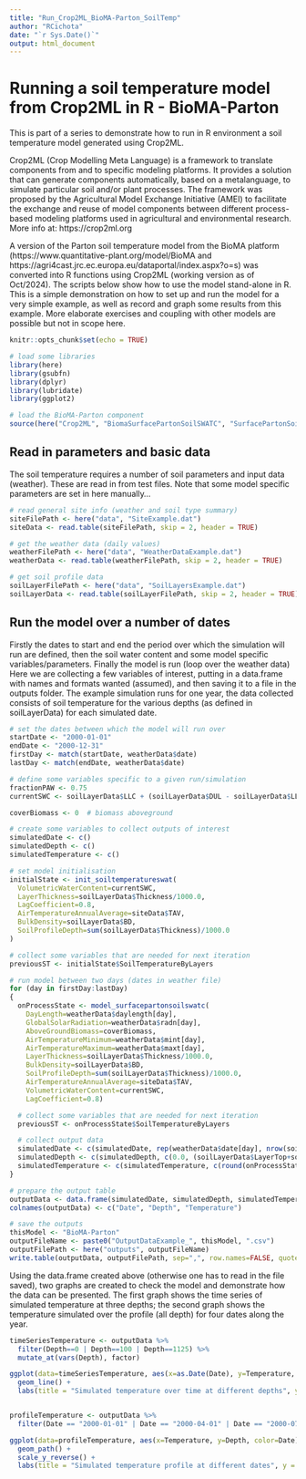 ```yaml
---
title: "Run_Crop2ML_BioMA-Parton_SoilTemp"
author: "RCichota"
date: "`r Sys.Date()`"
output: html_document
---
```


# Running a soil temperature model from Crop2ML in R - BioMA-Parton

This is part of a series to demonstrate how to run in R environment a soil temperature model generated using Crop2ML.

Crop2ML (Crop Modelling Meta Language) is a framework to translate components from and to specific modeling platforms. It provides a solution that can generate components automatically, based on a metalanguage, to simulate particular soil and/or plant processes. The framework was proposed by the Agricultural Model Exchange Initiative (AMEI) to facilitate the exchange and reuse of model components between different process-based modeling platforms used in agricultural and environmental research. More info at: https://crop2ml.org

A version of the Parton soil temperature model from the BioMA platform (https://www.quantitative-plant.org/model/BioMA and https://agri4cast.jrc.ec.europa.eu/dataportal/index.aspx?o=s) was converted into R functions using Crop2ML (working version as of Oct/2024). The scripts below show how to use the model stand-alone in R. This is a simple demonstration on how to set up and run the model for a very simple example, as well as record and graph some results from this example. More elaborate exercises and coupling with other models are possible but not in scope here.


```r
knitr::opts_chunk$set(echo = TRUE)

# load some libraries
library(here)
library(gsubfn)
library(dplyr)
library(lubridate)
library(ggplot2)

# load the BioMA-Parton component
source(here("Crop2ML", "BiomaSurfacePartonSoilSWATC", "SurfacePartonSoilSWATCComponent.r"))

```

## Read in parameters and basic data

The soil temperature requires a number of soil parameters and input data (weather). These are read in from test files.
Note that some model specific parameters are set in here manually...

```r

# read general site info (weather and soil type summary)
siteFilePath <- here("data", "SiteExample.dat")
siteData <- read.table(siteFilePath, skip = 2, header = TRUE)

# get the weather data (daily values)
weatherFilePath <- here("data", "WeatherDataExample.dat")
weatherData <- read.table(weatherFilePath, skip = 2, header = TRUE)

# get soil profile data
soilLayerFilePath <- here("data", "SoilLayersExample.dat")
soilLayerData <- read.table(soilLayerFilePath, skip = 2, header = TRUE)

```

## Run the model over a number of dates

Firstly the dates to start and end the period over which the simulation will run are defined, then the soil water content and some model specific variables/parameters. Finally the model is run (loop over the weather data)
Here we are collecting a few variables of interest, putting in a data.frame with names and formats wanted (assumed), and then saving it to a file in the outputs folder.
The example simulation runs for one year, the data collected consists of soil temperature for the various depths (as defined in soilLayerData) for each simulated date.

```r

# set the dates between which the model will run over
startDate <- "2000-01-01"
endDate <- "2000-12-31"
firstDay <- match(startDate, weatherData$date)
lastDay <- match(endDate, weatherData$date)

# define some variables specific to a given run/simulation
fractionPAW <- 0.75
currentSWC <- soilLayerData$LLC + (soilLayerData$DUL - soilLayerData$LLC)*fractionPAW

coverBiomass <- 0  # biomass aboveground

# create some variables to collect outputs of interest
simulatedDate <- c()
simulatedDepth <- c()
simulatedTemperature <- c()

# set model initialisation
initialState <- init_soiltemperatureswat(
  VolumetricWaterContent=currentSWC,
  LayerThickness=soilLayerData$Thickness/1000.0,
  LagCoefficient=0.8,
  AirTemperatureAnnualAverage=siteData$TAV,
  BulkDensity=soilLayerData$BD,
  SoilProfileDepth=sum(soilLayerData$Thickness)/1000.0
)

# collect some variables that are needed for next iteration
previousST <- initialState$SoilTemperatureByLayers

# run model between two days (dates in weather file)
for (day in firstDay:lastDay)
{
  onProcessState <- model_surfacepartonsoilswatc(
    DayLength=weatherData$daylength[day],
    GlobalSolarRadiation=weatherData$radn[day],
    AboveGroundBiomass=coverBiomass,
    AirTemperatureMinimum=weatherData$mint[day],
    AirTemperatureMaximum=weatherData$maxt[day],
    LayerThickness=soilLayerData$Thickness/1000.0,
    BulkDensity=soilLayerData$BD,
    SoilProfileDepth=sum(soilLayerData$Thickness)/1000.0,
    AirTemperatureAnnualAverage=siteData$TAV,
    VolumetricWaterContent=currentSWC,
    LagCoefficient=0.8)

  # collect some variables that are needed for next iteration
  previousST <- onProcessState$SoilTemperatureByLayers

  # collect output data
  simulatedDate <- c(simulatedDate, rep(weatherData$date[day], nrow(soilLayerData) + 1))
  simulatedDepth <- c(simulatedDepth, c(0.0, (soilLayerData$LayerTop+soilLayerData$LayerBot)/2))
  simulatedTemperature <- c(simulatedTemperature, c(round(onProcessState$SurfaceSoilTemperature, 6), round(onProcessState$SoilTemperatureByLayers, 6)))
}

# prepare the output table
outputData <- data.frame(simulatedDate, simulatedDepth, simulatedTemperature)
colnames(outputData) <- c("Date", "Depth", "Temperature")

# save the outputs
thisModel <- "BioMA-Parton"
outputFileName <- paste0("OutputDataExample_", thisModel, ".csv")
outputFilePath <- here("outputs", outputFileName)
write.table(outputData, outputFilePath, sep=",", row.names=FALSE, quote=FALSE)

```

Using the data.frame created above (otherwise one has to read in the file saved), two graphs are created to check the model and demonstrate how the data can be presented. The first graph shows the time series of simulated temperature at three depths; the second graph shows the temperature simulated over the profile (all depth) for four dates along the year.

```r

timeSeriesTemperature <- outputData %>%
  filter(Depth==0 | Depth==100 | Depth==1125) %>%
  mutate_at(vars(Depth), factor)

ggplot(data=timeSeriesTemperature, aes(x=as.Date(Date), y=Temperature, color=Depth)) +
  geom_line() +
  labs(title = "Simulated temperature over time at different depths", y = "Temperature (oC)", x = "Date")


profileTemperature <- outputData %>%
  filter(Date == "2000-01-01" | Date == "2000-04-01" | Date == "2000-07-01" | Date == "2000-10-01")

ggplot(data=profileTemperature, aes(x=Temperature, y=Depth, color=Date)) +
  geom_path() +
  scale_y_reverse() +
  labs(title = "Simulated temperature profile at different dates", y = "Depth (mm)", x = "Temperature (oC)")

```
